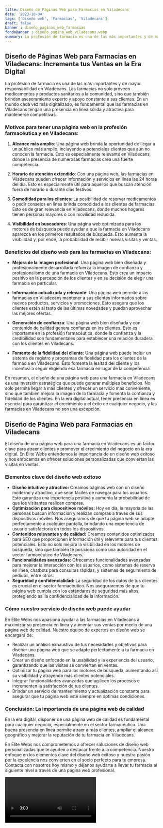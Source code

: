 ```yaml
---
title: Diseño de Páginas Web para Farmacias en Viladecans
date: '2023-10-04'
tags: ['Diseño web', 'Farmacias', 'Viladecans']
draft: false
banner : diseño_paginas_web_farmacias
fondoBanner : diseño_pagina_web_viladecans.webp
summary: La profesión de farmacia es una de las más importantes y de mayor responsabilidad en Viladecans. Las farmacias no solo proveen medicamentos y productos sanitarios a la comunidad, sino que también brindan asesoramiento experto y apoyo constante a sus clientes. En un mundo cada vez más digitalizado, es fundamental que las farmacias en Viladecans tengan una presencia en línea sólida y atractiva para mantenerse competitivas.
---
```


## Diseño de Páginas Web para Farmacias en Viladecans: Incrementa tus Ventas en la Era Digital

La profesión de farmacia es una de las más importantes y de mayor responsabilidad en Viladecans. Las farmacias no solo proveen medicamentos y productos sanitarios a la comunidad, sino que también brindan asesoramiento experto y apoyo constante a sus clientes. En un mundo cada vez más digitalizado, es fundamental que las farmacias en Viladecans tengan una presencia en línea sólida y atractiva para mantenerse competitivas.

### Motivos para tener una página web en la profesión farmacéutica y en Viladecans:

1. **Alcance más amplio**: Una página web brinda la oportunidad de llegar a un público más amplio, incluyendo a potenciales clientes que aún no conocen la farmacia. Esto es especialmente relevante en Viladecans, donde la presencia de numerosas farmacias crea una fuerte competencia.

2. **Horario de atención extendido**: Con una página web, las farmacias en Viladecans pueden ofrecer información y servicios en línea las 24 horas del día. Esto es especialmente útil para aquellos que buscan atención fuera de horario o durante días festivos.

3. **Comodidad para los clientes**: La posibilidad de reservar medicamentos o pedir consejos en línea brinda comodidad a los clientes de farmacias. Esto es de gran relevancia en Viladecans, donde muchos hogares tienen personas mayores o con movilidad reducida.

4. **Visibilidad en buscadores**: Una página web optimizada para los motores de búsqueda puede ayudar a que la farmacia en Viladecans aparezca en los primeros resultados de búsqueda. Esto aumenta la visibilidad y, por ende, la probabilidad de recibir nuevas visitas y ventas.

### Beneficios del diseño web para las farmacias en Viladecans:

- **Mejora de la imagen profesional**: Una página web bien diseñada y profesionalmente desarrollada refuerza la imagen de confianza y profesionalismo de una farmacia en Viladecans. Esto crea un impacto positivo en la percepción de los clientes y en su decisión de elegir una farmacia en particular.

- **Información actualizada y relevante**: Una página web permite a las farmacias en Viladecans mantener a sus clientes informados sobre nuevos productos, servicios y promociones. Esto asegura que los clientes estén al tanto de las últimas novedades y puedan aprovechar las mejores ofertas.

- **Generación de confianza**: Una página web bien diseñada y con contenido de calidad genera confianza en los clientes. Esto es importante en la profesión farmacéutica, donde la confianza y la credibilidad son fundamentales para establecer una relación duradera con los clientes en Viladecans.

- **Fomento de la fidelidad del cliente**: Una página web puede incluir un sistema de registro y programas de fidelidad para los clientes de la farmacia en Viladecans. Esto fomenta la lealtad del cliente y los incentiva a seguir eligiendo esa farmacia en lugar de la competencia.

En resumen, el diseño de una página web para una farmacia en Viladecans es una inversión estratégica que puede generar múltiples beneficios. No solo permite llegar a más clientes y ofrecer un servicio más conveniente, sino que también mejora la imagen de la farmacia y fomenta la confianza y fidelidad de los clientes. En la era digital actual, tener presencia en línea es esencial para garantizar el crecimiento y el éxito de cualquier negocio, y las farmacias en Viladecans no son una excepción.

<GifSeo />

<Cta />

## Diseño de Página Web para Farmacias en Viladecans

El diseño de una página web para una farmacia en Viladecans es un factor clave para atraer clientes y promover el crecimiento del negocio en la era digital. En Élite Webs entendemos la importancia de un diseño web exitoso y nos enfocamos en ofrecer soluciones personalizadas que conviertan las visitas en ventas.

### Elementos clave del diseño web exitoso

- **Diseño intuitivo y atractivo:** Creamos páginas web con un diseño moderno y atractivo, que sean fáciles de navegar para los usuarios. Esto garantiza una experiencia positiva y aumenta la probabilidad de que los visitantes realicen compras.
- **Optimización para dispositivos móviles:** Hoy en día, la mayoría de las personas buscan información y realizan compras a través de sus dispositivos móviles. Nos aseguramos de que tu página web se adapte perfectamente a cualquier pantalla, brindando una experiencia de usuario satisfactoria en todos los dispositivos.
- **Contenidos relevantes y de calidad:** Creamos contenidos optimizados para SEO que proporcionen información útil y relevante para tus clientes potenciales. Esto no solo mejora la visibilidad en los motores de búsqueda, sino que también te posiciona como una autoridad en el sector farmacéutico de Viladecans.
- **Funcionalidades avanzadas:** Ofrecemos funcionalidades avanzadas para mejorar la interacción con los usuarios, como sistemas de reserva en línea, chatbots para consultas rápidas, y sistemas de seguimiento de pedidos, entre otros.
- **Seguridad y confidencialidad:** La seguridad de los datos de tus clientes es crucial en el sector farmacéutico. Nos aseguraremos de que tu página web cumpla con los estándares de seguridad más altos, protegiendo así la confidencialidad de la información.

### Cómo nuestro servicio de diseño web puede ayudar

En Élite Webs nos apasiona ayudar a las farmacias en Viladecans a maximizar su presencia en línea y aumentar sus ventas por medio de una página web de calidad. Nuestro equipo de expertos en diseño web se encargará de:

- Realizar un análisis exhaustivo de tus necesidades y objetivos para diseñar una página web que se adapte perfectamente a tu farmacia en Viladecans.
- Crear un diseño enfocado en la usabilidad y la experiencia del usuario, garantizando que las visitas se conviertan en ventas.
- Optimizar tu página web para los motores de búsqueda, aumentando así su visibilidad y atrayendo más clientes potenciales.
- Integrar funcionalidades avanzadas que agilicen los procesos e incrementen la satisfacción de tus clientes.
- Brindar un servicio de mantenimiento y actualización constante para asegurar que tu página web esté siempre en óptimas condiciones.

### Conclusión: La importancia de una página web de calidad

En la era digital, disponer de una página web de calidad es fundamental para cualquier negocio, especialmente en el sector farmacéutico. Una buena presencia en línea permite atraer a más clientes, ampliar el alcance geográfico y mejorar la reputación de tu farmacia en Viladecans. 

En Élite Webs nos comprometemos a ofrecer soluciones de diseño web personalizadas que te ayuden a destacar frente a la competencia. Nuestro enfoque en los elementos clave del diseño web exitoso y nuestra pasión por la excelencia nos convierten en el socio perfecto para tu empresa. Contacta con nosotros hoy mismo y déjanos ayudarte a llevar tu farmacia al siguiente nivel a través de una página web profesional.

<Video />

<CtaBot job='Farmacias' city='Viladecans'/>

<Gmaps query='Viladecans+españa+maps' />
